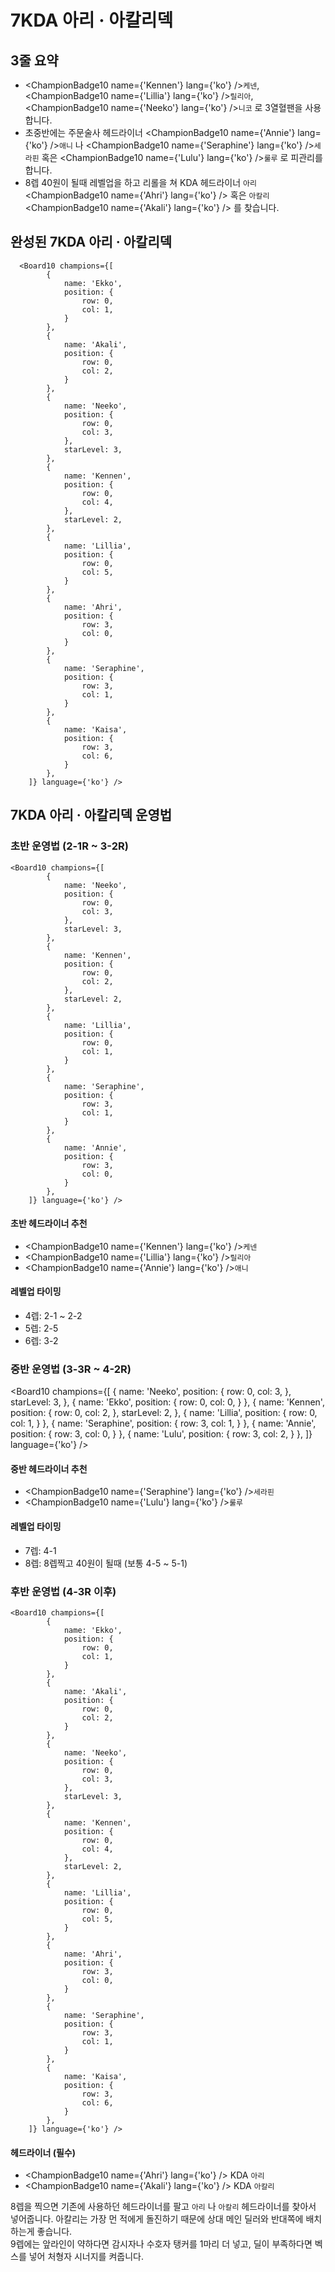 # 7KDA 아리 · 아칼리덱

## 3줄 요약
- <ChampionBadge10 name={'Kennen'} lang={'ko'} />`케넨`, <ChampionBadge10 name={'Lillia'} lang={'ko'} />`릴리아`, <ChampionBadge10 name={'Neeko'} lang={'ko'} />`니코` 로 3열혈팬을 사용합니다.
- 초중반에는 주문술사 헤드라이너 <ChampionBadge10 name={'Annie'} lang={'ko'} />`애니` 나 <ChampionBadge10 name={'Seraphine'} lang={'ko'} />`세라핀` 혹은 <ChampionBadge10 name={'Lulu'} lang={'ko'} />`룰루` 로 피관리를 합니다.
- 8렙 40원이 될때 레벨업을 하고 리롤을 쳐 KDA 헤드라이너 `아리`<ChampionBadge10 name={'Ahri'} lang={'ko'} /> 혹은 `아칼리`<ChampionBadge10 name={'Akali'} lang={'ko'} /> 를 찾습니다.

## 완성된 7KDA 아리 · 아칼리덱
      <Board10 champions={[
            {
                name: 'Ekko',
                position: {
                    row: 0,
                    col: 1,
                }
            },
            {
                name: 'Akali',
                position: {
                    row: 0,
                    col: 2,
                }
            },
            {
                name: 'Neeko',
                position: {
                    row: 0,
                    col: 3,
                },
                starLevel: 3,
            },
            {
                name: 'Kennen',
                position: {
                    row: 0,
                    col: 4,
                },
                starLevel: 2,
            },
            {
                name: 'Lillia',
                position: {
                    row: 0,
                    col: 5,
                }
            },
            {
                name: 'Ahri',
                position: {
                    row: 3,
                    col: 0,
                }
            },
            {
                name: 'Seraphine',
                position: {
                    row: 3,
                    col: 1,
                }
            },
            {
                name: 'Kaisa',
                position: {
                    row: 3,
                    col: 6,
                }
            },
        ]} language={'ko'} />

## 7KDA 아리 · 아칼리덱 운영법

### 초반 운영법 (2-1R ~ 3-2R)
    <Board10 champions={[
            {
                name: 'Neeko',
                position: {
                    row: 0,
                    col: 3,
                },
                starLevel: 3,
            },
            {
                name: 'Kennen',
                position: {
                    row: 0,
                    col: 2,
                },
                starLevel: 2,
            },
            {
                name: 'Lillia',
                position: {
                    row: 0,
                    col: 1,
                }
            },
            {
                name: 'Seraphine',
                position: {
                    row: 3,
                    col: 1,
                }
            },
            {
                name: 'Annie',
                position: {
                    row: 3,
                    col: 0,
                }
            },
        ]} language={'ko'} />

<Gap />

#### 초반 헤드라이너 추천
- <ChampionBadge10 name={'Kennen'} lang={'ko'} />`케넨`
- <ChampionBadge10 name={'Lillia'} lang={'ko'} />`릴리아`
- <ChampionBadge10 name={'Annie'} lang={'ko'} />`애니`

#### 레벨업 타이밍
- 4렙: 2-1 ~ 2-2
- 5렙: 2-5
- 6렙: 3-2

### 중반 운영법 (3-3R ~ 4-2R)

<Board10 champions={[
  {
    name: 'Neeko',
    position: {
      row: 0,
      col: 3,
    },
    starLevel: 3,
  },
  {
    name: 'Ekko',
    position: {
      row: 0,
      col: 0,
    }
  },
  {
    name: 'Kennen',
    position: {
      row: 0,
      col: 2,
    },
    starLevel: 2,
  },
  {
    name: 'Lillia',
    position: {
      row: 0,
      col: 1,
    }
  },
  {
    name: 'Seraphine',
    position: {
      row: 3,
      col: 1,
    }
  },
  {
    name: 'Annie',
    position: {
      row: 3,
      col: 0,
    }
  },
  {
    name: 'Lulu',
    position: {
      row: 3,
      col: 2,
    }
  },
]} language={'ko'} />

<Gap />

#### 중반 헤드라이너 추천
- <ChampionBadge10 name={'Seraphine'} lang={'ko'} />`세라핀`
- <ChampionBadge10 name={'Lulu'} lang={'ko'} />`룰루`

#### 레벨업 타이밍
- 7렙: 4-1
- 8렙: 8렙찍고 40원이 될때 (보통 4-5 ~ 5-1)

### 후반 운영법 (4-3R 이후)
    <Board10 champions={[
            {
                name: 'Ekko',
                position: {
                    row: 0,
                    col: 1,
                }
            },
            {
                name: 'Akali',
                position: {
                    row: 0,
                    col: 2,
                }
            },
            {
                name: 'Neeko',
                position: {
                    row: 0,
                    col: 3,
                },
                starLevel: 3,
            },
            {
                name: 'Kennen',
                position: {
                    row: 0,
                    col: 4,
                },
                starLevel: 2,
            },
            {
                name: 'Lillia',
                position: {
                    row: 0,
                    col: 5,
                }
            },
            {
                name: 'Ahri',
                position: {
                    row: 3,
                    col: 0,
                }
            },
            {
                name: 'Seraphine',
                position: {
                    row: 3,
                    col: 1,
                }
            },
            {
                name: 'Kaisa',
                position: {
                    row: 3,
                    col: 6,
                }
            },
        ]} language={'ko'} />

<Gap />

#### 헤드라이너 (필수)
- <ChampionBadge10 name={'Ahri'} lang={'ko'} /> KDA `아리`
- <ChampionBadge10 name={'Akali'} lang={'ko'} /> KDA `아칼리`

8렙을 찍으면 기존에 사용하던 헤드라이너를 팔고 `아리` 나 `아칼리` 헤드라이너를 찾아서 넣어줍니다. 아칼리는 가장 먼 적에게 돌진하기 때문에 상대 메인 딜러와 반대쪽에 배치하는게 좋습니다. <br />
9렙에는 앞라인이 약하다면 감시자나 수호자 탱커를 1마리 더 넣고, 딜이 부족하다면 벡스를 넣어 처형자 시너지를 켜줍니다.


